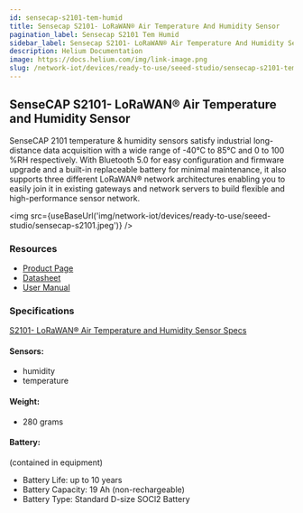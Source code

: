 ```yaml
---
id: sensecap-s2101-tem-humid
title: Sensecap S2101- LoRaWAN® Air Temperature And Humidity Sensor
pagination_label: Sensecap S2101 Tem Humid
sidebar_label: Sensecap S2101- LoRaWAN® Air Temperature And Humidity Sensor
description: Helium Documentation
image: https://docs.helium.com/img/link-image.png
slug: /network-iot/devices/ready-to-use/seeed-studio/sensecap-s2101-tem-humid
---
```



<LegacyContentBanner />

## SenseCAP S2101- LoRaWAN® Air Temperature and Humidity Sensor

SenseCAP 2101 temperature & humidity sensors satisfy industrial long-distance data acquisition with
a wide range of -40°C to 85°C and 0 to 100 %RH respectively. With Bluetooth 5.0 for easy
configuration and firmware upgrade and a built-in replaceable battery for minimal maintenance, it
also supports three different LoRaWAN® network architectures enabling you to easily join it in
existing gateways and network servers to build flexible and high-performance sensor network.

<img src={useBaseUrl('img/network-iot/devices/ready-to-use/seeed-studio/sensecap-s2101.jpeg')} />

### Resources

- [Product Page](https://www.seeedstudio.com/SenseCAP-S2101-LoRaWAN-Air-Temperature-and-Humidity-Sensor-p-5354.html)
- [Datasheet](https://drive.google.com/file/d/1HfZMCDgKOhgWbJDyBI8cY4T2JVEOh9fF/view?usp=sharing)
- [User Manual](https://drive.google.com/file/d/1Jq9Nigpjzda6mw9a20I6FHBEfS25PdAA/view?usp=sharing)

### Specifications

[S2101- LoRaWAN® Air Temperature and Humidity Sensor Specs](https://drive.google.com/file/d/1HfZMCDgKOhgWbJDyBI8cY4T2JVEOh9fF/view)

#### Sensors:

- humidity
- temperature

#### Weight:

- 280 grams

#### Battery:

(contained in equipment)

- Battery Life: up to 10 years
- Battery Capacity: 19 Ah (non-rechargeable)
- Battery Type: Standard D-size SOCl2 Battery
